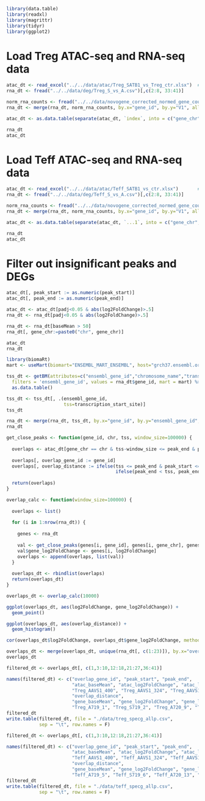 ```r
library(data.table)
library(readxl)
library(magrittr)
library(tidyr)
library(ggplot2)
```

# Load Treg ATAC-seq and RNA-seq data
```r
atac_dt <- read_excel("../../data/atac/Treg_SATB1_vs_Treg_ctr.xlsx")  # Diff expressed atac peaks
rna_dt <- fread("../../data/deg/Treg_S_vs_A.csv")[,c(2:8, 33:41)]

norm_rna_counts <- fread("../../data/novogene_corrected_normed_gene_count.csv")[,c(1, 2:7)]
rna_dt <- merge(rna_dt, norm_rna_counts, by.x="gene_id", by.y="V1", all=F)

atac_dt <- as.data.table(separate(atac_dt, `index`, into = c("gene_chr", "peak_start", "peak_end")))

rna_dt
atac_dt
```
# Load Teff ATAC-seq and RNA-seq data
```r
atac_dt <- read_excel("../../data/atac/Teff_SATB1_vs_ctr.xlsx")       # Diff expressed atac peaks
rna_dt <- fread("../../data/deg/Teff_S_vs_A.csv")[,c(2:8, 33:41)]

norm_rna_counts <- fread("../../data/novogene_corrected_normed_gene_count.csv")[,c(1, 14:19)]
rna_dt <- merge(rna_dt, norm_rna_counts, by.x="gene_id", by.y="V1", all=F)

atac_dt <- as.data.table(separate(atac_dt, `...1`, into = c("gene_chr", "peak_start", "peak_end")))

rna_dt
atac_dt
```

# Filter out insignificant peaks and DEGs
```r
atac_dt[, peak_start := as.numeric(peak_start)]
atac_dt[, peak_end := as.numeric(peak_end)]

atac_dt <- atac_dt[padj<0.05 & abs(log2FoldChange)>.5]  
rna_dt <- rna_dt[padj<0.05 & abs(log2FoldChange)>.5]    

rna_dt <- rna_dt[baseMean > 50]
rna_dt[, gene_chr:=paste0("chr", gene_chr)] 

atac_dt
rna_dt
```

```r
library(biomaRt)
mart <- useMart(biomart="ENSEMBL_MART_ENSEMBL", host="grch37.ensembl.org", path="/biomart/martservice", dataset="hsapiens_gene_ensembl")

tss_dt <- getBM(attributes=c("ensembl_gene_id","chromosome_name","transcription_start_site", "transcript_start", "transcript_end"), 
  filters = 'ensembl_gene_id', values = rna_dt$gene_id, mart = mart) %>%
  as.data.table()

tss_dt <- tss_dt[, .(ensembl_gene_id,
                     tss=transcription_start_site)]
tss_dt

rna_dt <- merge(rna_dt, tss_dt, by.x="gene_id", by.y="ensembl_gene_id", all=F)
rna_dt
```

```r
get_close_peaks <- function(gene_id, chr, tss, window_size=100000) {
  
  overlaps <- atac_dt[gene_chr == chr & tss-window_size <= peak_end & peak_start <= tss+window_size]
  
  overlaps[, overlap_gene_id := gene_id]
  overlaps[, overlap_distance := ifelse(tss <= peak_end & peak_start <= tss, 0,    
                                        ifelse(peak_end < tss, peak_end-tss, peak_start-tss))]  # may be possible to simplify
  
  return(overlaps)
}

overlap_calc <- function(window_size=100000) {
  
  overlaps <- list()
    
  for (i in 1:nrow(rna_dt)) {
    
    genes <- rna_dt
    
    val <- get_close_peaks(genes[i, gene_id], genes[i, gene_chr], genes[i, tss], window_size=window_size)
    val$gene_log2FoldChange <- genes[i, log2FoldChange]
    overlaps <- append(overlaps, list(val))
  }
  
  overlaps_dt <- rbindlist(overlaps)
  return(overlaps_dt)
}

overlaps_dt <- overlap_calc(10000)
```

```r
ggplot(overlaps_dt, aes(log2FoldChange, gene_log2FoldChange)) +
  geom_point()

ggplot(overlaps_dt, aes(overlap_distance)) +
  geom_histogram()

cor(overlaps_dt$log2FoldChange, overlaps_dt$gene_log2FoldChange, method = "spearman")


```

```r
overlaps_dt <- merge(overlaps_dt, unique(rna_dt[, c(1:23)]), by.x="overlap_gene_id", by.y="gene_id", all=F)
overlaps_dt
```

```r
filtered_dt <- overlaps_dt[, c(1,3:10,12:18,21:27,36:41)]

names(filtered_dt) <- c("overlap_gene_id", "peak_start", "peak_end", 
                        "atac_baseMean", "atac_log2FoldChange", "atac_lfcSE", "atac_stat", "atac_pvalue", "atac_padj",
                        "Treg_AAVS1_400", "Treg_AAVS1_324", "Treg_AAVS1_348", "Treg_SATB1_400", "Treg_SATB1_324", "Treg_SATB1_348",
                        "overlap_distance",
                        "gene_baseMean", "gene_log2FoldChange", "gene_lfcSE", "gene_stat", "gene_pvalue", "gene_padj", "gene_name",
                        "Treg_A719_1", "Treg_S719_2", "Treg_A720_9", "Treg_S720_10", "Treg_A721_17", "Treg_S721_18")
filtered_dt
write.table(filtered_dt, file = "./data/treg_specg_allp.csv",
            sep = "\t", row.names = F)
```

```r
filtered_dt <- overlaps_dt[, c(1,3:10,12:18,21:27,36:41)]

names(filtered_dt) <- c("overlap_gene_id", "peak_start", "peak_end", 
                        "atac_baseMean", "atac_log2FoldChange", "atac_lfcSE", "atac_stat", "atac_pvalue", "atac_padj",
                        "Teff_AAVS1_400", "Teff_AAVS1_324", "Teff_AAVS1_348", "Teff_SATB1_400", "Teff_SATB1_324", "Teff_SATB1_348",
                        "overlap_distance",
                        "gene_baseMean", "gene_log2FoldChange", "gene_lfcSE", "gene_stat", "gene_pvalue", "gene_padj", "gene_name",
                        "Teff_A719_5", "Teff_S719_6", "Teff_A720_13", "Teff_S720_14", "Teff_A721_21", "Teff_S721_22")
filtered_dt
write.table(filtered_dt, file = "./data/teff_specg_allp.csv",
            sep = "\t", row.names = F)
```

